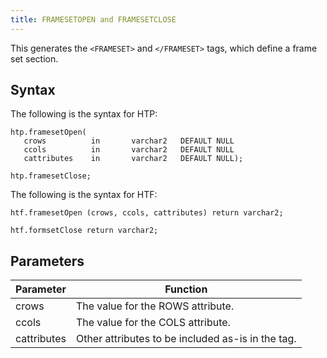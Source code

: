 ```yaml
---
title: FRAMESETOPEN and FRAMESETCLOSE
---
```


This generates the `<FRAMESET>` and `</FRAMESET>` tags, which define a frame set section.

## Syntax

The following is the syntax for HTP:
```
htp.framesetOpen(
   crows          in       varchar2   DEFAULT NULL
   ccols          in       varchar2   DEFAULT NULL
   cattributes    in       varchar2   DEFAULT NULL);

htp.framesetClose;
```

The following is the syntax for HTF:
```
htf.framesetOpen (crows, ccols, cattributes) return varchar2;

htf.formsetClose return varchar2;
```

## Parameters

| Parameter | Function |
| --------- | -------- |
| crows | The value for the ROWS attribute. |
| ccols | The value for the COLS attribute. |
| cattributes | Other attributes to be included as-is in the tag. |